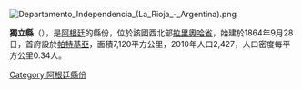 [[Image:Departamento_Independencia_(La_Rioja_-_Argentina).png|right]]
{{Coord|30|2|46|S|66|52|52|W|display=title}}

'''獨立縣'''（{{lang-es|Departamento Independencia}}），是[[阿根廷|阿根廷]]的縣份，位於該國西北部[[拉里奧哈省|拉里奧哈省]]，始建於1864年9月28日，首府設於[[帕特基亞|帕特基亞]]，面積7,120平方公里，2010年人口2,427，人口密度每平方公里0.34人。

{{Argentina-geo-stub}}
[[Category:阿根廷縣份|Category:阿根廷縣份]]